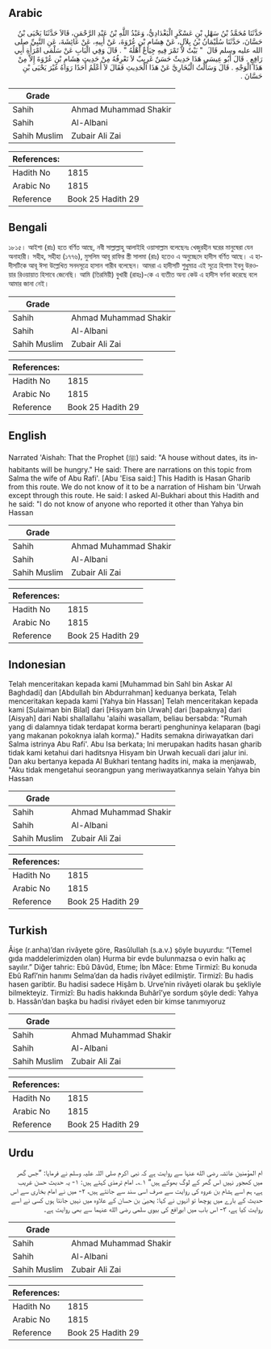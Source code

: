 ## Arabic


<div dir="rtl" lang="ar" style={{fontSize:'larger',backgroundColor:'#f8f9fa',padding:20}}>
حَدَّثَنَا مُحَمَّدُ بْنُ سَهْلِ بْنِ عَسْكَرٍ الْبَغْدَادِيُّ، وَعَبْدُ اللَّهِ بْنُ عَبْدِ الرَّحْمَنِ، قَالاَ حَدَّثَنَا يَحْيَى بْنُ حَسَّانَ، حَدَّثَنَا سُلَيْمَانُ بْنُ بِلاَلٍ، عَنْ هِشَامِ بْنِ عُرْوَةَ، عَنْ أَبِيهِ، عَنْ عَائِشَةَ، عَنِ النَّبِيِّ صلى الله عليه وسلم قَالَ ‏ "‏ بَيْتٌ لاَ تَمْرَ فِيهِ جِيَاعٌ أَهْلُهُ ‏"‏ ‏.‏ قَالَ وَفِي الْبَابِ عَنْ سَلْمَى امْرَأَةِ أَبِي رَافِعٍ ‏.‏ قَالَ أَبُو عِيسَى هَذَا حَدِيثٌ حَسَنٌ غَرِيبٌ لاَ نَعْرِفُهُ مِنْ حَدِيثِ هِشَامِ بْنِ عُرْوَةَ إِلاَّ مِنْ هَذَا الْوَجْهِ ‏.‏ قَالَ وَسَأَلْتُ الْبُخَارِيَّ عَنْ هَذَا الْحَدِيثِ فَقَالَ لاَ أَعْلَمُ أَحَدًا رَوَاهُ غَيْرَ يَحْيَى بْنِ حَسَّانَ ‏.‏
</div>
<div style={{backgroundColor:'#f8f9fa',padding:20, marginBottom: 10}}><table> <thead> <tr> <th>Grade</th> <th></th> </tr> </thead> <tbody> <tr><td>Sahih</td><td>Ahmad Muhammad Shakir</td></tr><tr><td>Sahih</td><td>Al-Albani</td></tr><tr><td>Sahih Muslim</td><td>Zubair Ali Zai</td></tr></tbody></table><table> <thead> <tr> <th>References:</th> <th></th> </tr> </thead> <tbody><tr><td>Hadith No</td><td>1815</td></tr><tr><td>Arabic No</td><td>1815</td></tr><tr><td>Reference</td><td>Book 25 Hadith 29</td></tr></tbody></table></div>

## Bengali


<div dir="ltr" lang="bn" style={{fontSize:'larger',backgroundColor:'#f8f9fa',padding:20}}>
১৮১৫। আইশা (রাঃ) হতে বর্ণিত আছে, নবী সাল্লাল্লাহু আলাইহি ওয়াসাল্লাম বলেছেনঃ খেজুরহীন ঘরের মানুষেরা যেন অনাহারী। সহীহ, সহীহা (১৭৭৬), মুসলিম আবূ রাফির স্ত্রী সালমা (রাঃ) হতেও এ অনুচ্ছেদে হাদীস বর্ণিত আছে। এ হাদীসটিকে আবূ ঈসা উল্লেখিত সনদসূত্রে হাসান গারীব বলেছেন। আমরা এ হাদীসটি শুধুমাত্র এই সূত্রে হিশাম ইবনু উরওয়ার রিওয়ায়াত হিসাবে জেনেছি। আমি (তিরমিয়ী) বুখারী (রাহঃ)-কে এ ব্যতীত অন্য কেউ এ হাদীস বর্ণনা করেছে বলে আমার জানা নেই।
</div>
<div style={{backgroundColor:'#f8f9fa',padding:20, marginBottom: 10}}><table> <thead> <tr> <th>Grade</th> <th></th> </tr> </thead> <tbody> <tr><td>Sahih</td><td>Ahmad Muhammad Shakir</td></tr><tr><td>Sahih</td><td>Al-Albani</td></tr><tr><td>Sahih Muslim</td><td>Zubair Ali Zai</td></tr></tbody></table><table> <thead> <tr> <th>References:</th> <th></th> </tr> </thead> <tbody><tr><td>Hadith No</td><td>1815</td></tr><tr><td>Arabic No</td><td>1815</td></tr><tr><td>Reference</td><td>Book 25 Hadith 29</td></tr></tbody></table></div>

## English


<div dir="ltr" lang="en" style={{fontSize:'larger',backgroundColor:'#f8f9fa',padding:20}}>
Narrated 'Aishah: That the Prophet (ﷺ) said: "A house without dates, its inhabitants will be hungry." He said: There are narrations on this topic from Salma the wife of Abu Rafi'. [Abu 'Eisa said:] This Hadith is Hasan Gharib from this route. We do not know of it to be a narration of Hisham bin 'Urwah except through this route. He said: I asked Al-Bukhari about this Hadith and he said: "I do not know of anyone who reported it other than Yahya bin Hassan
</div>
<div style={{backgroundColor:'#f8f9fa',padding:20, marginBottom: 10}}><table> <thead> <tr> <th>Grade</th> <th></th> </tr> </thead> <tbody> <tr><td>Sahih</td><td>Ahmad Muhammad Shakir</td></tr><tr><td>Sahih</td><td>Al-Albani</td></tr><tr><td>Sahih Muslim</td><td>Zubair Ali Zai</td></tr></tbody></table><table> <thead> <tr> <th>References:</th> <th></th> </tr> </thead> <tbody><tr><td>Hadith No</td><td>1815</td></tr><tr><td>Arabic No</td><td>1815</td></tr><tr><td>Reference</td><td>Book 25 Hadith 29</td></tr></tbody></table></div>

## Indonesian


<div dir="ltr" lang="id" style={{fontSize:'larger',backgroundColor:'#f8f9fa',padding:20}}>
Telah menceritakan kepada kami [Muhammad bin Sahl bin Askar Al Baghdadi] dan [Abdullah bin Abdurrahman] keduanya berkata, Telah menceritakan kepada kami [Yahya bin Hassan] Telah menceritakan kepada kami [Sulaiman bin Bilal] dari [Hisyam bin Urwah] dari [bapaknya] dari [Aisyah] dari Nabi shallallahu 'alaihi wasallam, beliau bersabda: "Rumah yang di dalamnya tidak terdapat korma berarti penghuninya kelaparan (bagi yang makanan pokoknya ialah korma)." Hadits semakna diriwayatkan dari Salma istrinya Abu Rafi'. Abu Isa berkata; Ini merupakan hadits hasan gharib tidak kami ketahui dari haditsnya Hisyam bin Urwah kecuali dari jalur ini. Dan aku bertanya kepada Al Bukhari tentang hadits ini, maka ia menjawab, "Aku tidak mengetahui seorangpun yang meriwayatkannya selain Yahya bin Hassan
</div>
<div style={{backgroundColor:'#f8f9fa',padding:20, marginBottom: 10}}><table> <thead> <tr> <th>Grade</th> <th></th> </tr> </thead> <tbody> <tr><td>Sahih</td><td>Ahmad Muhammad Shakir</td></tr><tr><td>Sahih</td><td>Al-Albani</td></tr><tr><td>Sahih Muslim</td><td>Zubair Ali Zai</td></tr></tbody></table><table> <thead> <tr> <th>References:</th> <th></th> </tr> </thead> <tbody><tr><td>Hadith No</td><td>1815</td></tr><tr><td>Arabic No</td><td>1815</td></tr><tr><td>Reference</td><td>Book 25 Hadith 29</td></tr></tbody></table></div>

## Turkish


<div dir="ltr" lang="tr" style={{fontSize:'larger',backgroundColor:'#f8f9fa',padding:20}}>
Âişe (r.anha)’dan rivâyete göre, Rasûlullah (s.a.v.) şöyle buyurdu: “(Temel gıda maddelerimizden olan) Hurma bir evde bulunmazsa o evin halkı aç sayılır.” Diğer tahric: Ebû Dâvûd, Etıme; İbn Mâce: Etıme Tirmizî: Bu konuda Ebû Rafî’nin hanımı Selma’dan da hadis rivâyet edilmiştir. Tirmizî: Bu hadis hasen garibtir. Bu hadisi sadece Hişâm b. Urve’nin rivâyeti olarak bu şekliyle bilmekteyiz. Tirmizî: Bu hadis hakkında Buhârî’ye sordum şöyle dedi: Yahya b. Hassân’dan başka bu hadisi rivâyet eden bir kimse tanımıyoruz
</div>
<div style={{backgroundColor:'#f8f9fa',padding:20, marginBottom: 10}}><table> <thead> <tr> <th>Grade</th> <th></th> </tr> </thead> <tbody> <tr><td>Sahih</td><td>Ahmad Muhammad Shakir</td></tr><tr><td>Sahih</td><td>Al-Albani</td></tr><tr><td>Sahih Muslim</td><td>Zubair Ali Zai</td></tr></tbody></table><table> <thead> <tr> <th>References:</th> <th></th> </tr> </thead> <tbody><tr><td>Hadith No</td><td>1815</td></tr><tr><td>Arabic No</td><td>1815</td></tr><tr><td>Reference</td><td>Book 25 Hadith 29</td></tr></tbody></table></div>

## Urdu


<div dir="rtl" lang="ur" style={{fontSize:'larger',backgroundColor:'#f8f9fa',padding:20}}>
ام المؤمنین عائشہ رضی الله عنہا سے روایت ہے کہ نبی اکرم صلی اللہ علیہ وسلم نے فرمایا: ”جس گھر میں کھجور نہیں اس گھر کے لوگ بھوکے ہیں“ ۱؎۔ امام ترمذی کہتے ہیں: ۱- یہ حدیث حسن غریب ہے، ہم اسے ہشام بن عروہ کی روایت سے صرف اسی سند سے جانتے ہیں، ۲- میں نے امام بخاری سے اس حدیث کے بارے میں پوچھا تو انہوں نے کہا: یحییٰ بن حسان کے علاوہ میں نہیں جانتا ہوں کسی نے اسے روایت کیا ہے، ۳- اس باب میں ابورافع کی بیوی سلمی رضی الله عنہما سے بھی روایت ہے۔
</div>
<div style={{backgroundColor:'#f8f9fa',padding:20, marginBottom: 10}}><table> <thead> <tr> <th>Grade</th> <th></th> </tr> </thead> <tbody> <tr><td>Sahih</td><td>Ahmad Muhammad Shakir</td></tr><tr><td>Sahih</td><td>Al-Albani</td></tr><tr><td>Sahih Muslim</td><td>Zubair Ali Zai</td></tr></tbody></table><table> <thead> <tr> <th>References:</th> <th></th> </tr> </thead> <tbody><tr><td>Hadith No</td><td>1815</td></tr><tr><td>Arabic No</td><td>1815</td></tr><tr><td>Reference</td><td>Book 25 Hadith 29</td></tr></tbody></table></div>